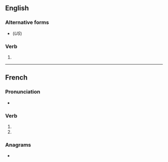 {{also|polarisés}}

==English==

===Alternative forms===
* {{l|en|polarizes}} (''US'')

===Verb===
{{head|en|verb form}}

# {{en-third-person singular of|polarise}}

----

==French==

===Pronunciation===
* {{IPA|fr|/pɔ.la.ʁiz/}}

===Verb===
{{head|fr|verb form}}

# {{inflection of|fr|polariser||2|s|pres|indc}}
# {{inflection of|fr|polariser||2|s|pres|subj}}

===Anagrams===
* {{l|fr|spolieras}}